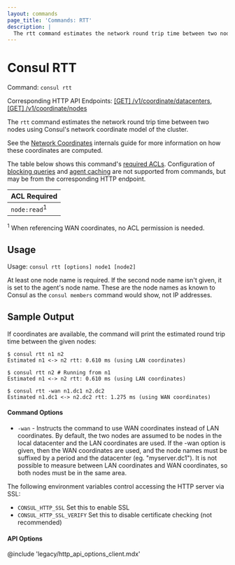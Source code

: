```yaml
---
layout: commands
page_title: 'Commands: RTT'
description: |
  The rtt command estimates the network round trip time between two nodes.
---
```


# Consul RTT

Command: `consul rtt`

Corresponding HTTP API Endpoints: [\[GET\] /v1/coordinate/datacenters](/consul/api-docs/coordinate#read-wan-coordinates), [\[GET\] /v1/coordinate/nodes](/consul/api-docs/coordinate#read-lan-coordinates-for-all-nodes)

The `rtt` command estimates the network round trip time between two nodes using
Consul's network coordinate model of the cluster.

See the [Network Coordinates](/consul/docs/architecture/coordinates) internals guide
for more information on how these coordinates are computed.

The table below shows this command's [required ACLs](/consul/api-docs/api-structure#authentication). Configuration of
[blocking queries](/consul/api-docs/features/blocking) and [agent caching](/consul/api-docs/features/caching)
are not supported from commands, but may be from the corresponding HTTP endpoint.

| ACL Required            |
| ----------------------- |
| `node:read`<sup>1</sup> |

<p>
  <sup>1</sup> When referencing WAN coordinates, no ACL permission is needed.
</p>

## Usage

Usage: `consul rtt [options] node1 [node2]`

At least one node name is required. If the second node name isn't given, it
is set to the agent's node name. These are the node names as known to
Consul as the `consul members` command would show, not IP addresses.

## Sample Output

If coordinates are available, the command will print the estimated round trip
time between the given nodes:

```shell-session
$ consul rtt n1 n2
Estimated n1 <-> n2 rtt: 0.610 ms (using LAN coordinates)

$ consul rtt n2 # Running from n1
Estimated n1 <-> n2 rtt: 0.610 ms (using LAN coordinates)

$ consul rtt -wan n1.dc1 n2.dc2
Estimated n1.dc1 <-> n2.dc2 rtt: 1.275 ms (using WAN coordinates)
```

#### Command Options

- `-wan` - Instructs the command to use WAN coordinates instead of LAN
  coordinates. By default, the two nodes are assumed to be nodes in the local
  datacenter and the LAN coordinates are used. If the -wan option is given,
  then the WAN coordinates are used, and the node names must be suffixed by a period
  and the datacenter (eg. "myserver.dc1"). It is not possible to measure between
  LAN coordinates and WAN coordinates, so both nodes must be in the same area.

The following environment variables control accessing the HTTP server via SSL:

- `CONSUL_HTTP_SSL` Set this to enable SSL
- `CONSUL_HTTP_SSL_VERIFY` Set this to disable certificate checking (not recommended)

#### API Options

@include 'legacy/http_api_options_client.mdx'
